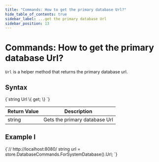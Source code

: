 ```yaml
---
title: "Commands: How to get the primary database Url?"
hide_table_of_contents: true
sidebar_label: ...get the primary database Url
sidebar_position: 13
---
```



# Commands: How to get the primary database Url?

`Url` is a helper method that returns the primary database url.

## Syntax

<TabItem value="url_1" label="url_1">
<CodeBlock language="csharp">
{`string Url \{ get; \}
`}
</CodeBlock>
</TabItem>


| Return Value | Description|
| ------------- | --------- |
| string | Gets the primary database Url |

## Example I

<TabItem value="url_2" label="url_2">
<CodeBlock language="csharp">
{`// http://localhost:8080/
string url = store.DatabaseCommands.ForSystemDatabase().Url;
`}
</CodeBlock>
</TabItem>
